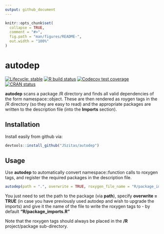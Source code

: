 ```yaml
---
output: github_document
---
```


<!-- README.md is generated from README.Rmd. Please edit that file -->

```r
knitr::opts_chunk$set(
  collapse = TRUE,
  comment = "#>",
  fig.path = "man/figures/README-",
  out.width = "100%"
)
```

# autodep

<!-- badges: start -->
[![Lifecycle: stable](https://img.shields.io/badge/lifecycle-stable-green.svg)](https://www.tidyverse.org/lifecycle/#stable)
[![R build status](https://github.com/JSzitas/autodep/workflows/R-CMD-check/badge.svg)](https://github.com/JSzitas/autodep/actions)
[![Codecov test coverage](https://codecov.io/gh/JSzitas/autodep/branch/main/graph/badge.svg)](https://codecov.io/gh/JSzitas/autodep?branch=main)
[![CRAN status](https://www.r-pkg.org/badges/version/autodep)](https://CRAN.R-project.org/package=autodep)
<!-- badges: end -->

**autodep** scans a package /R directory and finds all valid dependencies of the form namespace::object. 
These are then rendered as roygen tags in the /R directory (so they are easy to read) and the appropriate 
packages are written to the description file (into the **Imports** section). 


## Installation 

Install easily from github via: 
```r
devtools::install_github("JSzitas/autodep")
```


## Usage

Use **autodep** to automatically convert namespace::function calls to roxygen tags, 
and register the required packages in the description file. 

```r
autodep(path = ".", overwrite = TRUE, roxygen_file_name = "R/package_imports.R")
```

You just need to set the path to the package (via **path**), specify **overwrite = TRUE** 
(in case you have previously used autodep and wish to upgrade the imports) and give it 
the name of the file to write the roxygen tags to - by default **"R/package_imports.R"** 

Note that the roxygen tags should always be placed in the **/R** project/package sub-directory.



